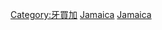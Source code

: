 {{Commons cat|Culture of Jamaica}}

[[Category:牙買加|Category:牙買加]]
[[Category:北美洲各国文化|Jamaica]]
[[Category:加勒比地區各國文化|Jamaica]]